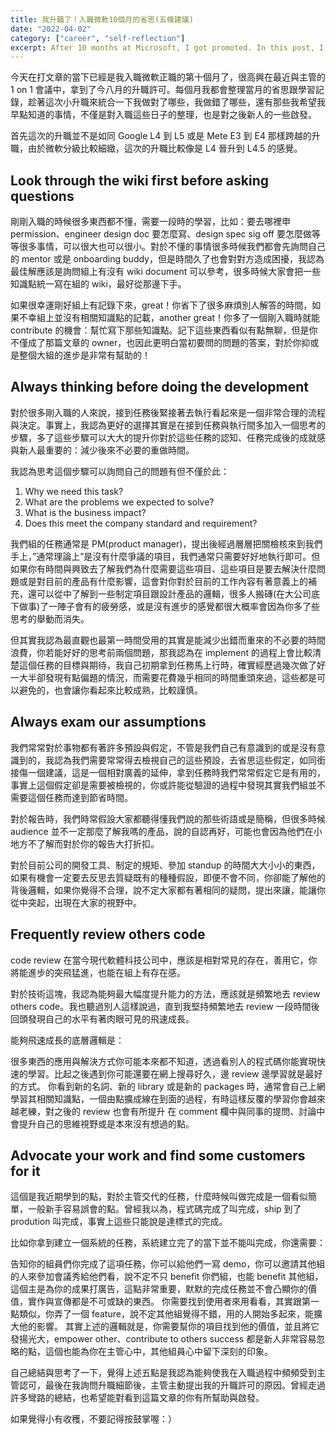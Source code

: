 ```yaml
---
title: 我升職了！入職微軟10個月的省思(五條建議)
date: "2022-04-02"
category: ["career", "self-reflection"]
excerpt: After 10 months at Microsoft, I got promoted. In this post, I share five practical principles that helped me grow fast, gain recognition from my manager, and succeed as a new engineer in a big tech company.
---
```


今天在打文章的當下已經是我入職微軟正職的第十個月了，很高興在最近與主管的 1 on 1 會議中，拿到了今八月的升職許可。每個月我都會整理當月的省思跟學習記錄，趁著這次小升職來統合一下我做對了哪些，我做錯了哪些，還有那些我希望我早點知道的事情，不僅是對入職這些日子的整理，也是對之後新人的一些啟發。

首先這次的升職並不是如同 Google L4 到 L5 或是 Mete E3 到 E4 那樣跨越的升職，由於微軟分級比較細緻，這次的升職比較像是 L4 晉升到 L4.5 的感覺。

## Look through the wiki first before asking questions

剛剛入職的時候很多東西都不懂，需要一段時的學習，比如：要去哪裡申 permission、engineer design doc 要怎麼寫、design spec sig off 要怎麼做等等很多事情，可以很大也可以很小。對於不懂的事情很多時候我們都會先詢問自己的 mentor 或是 onboarding buddy，但是時間久了也會對對方造成困擾，我認為最佳解應該是詢問組上有沒有 wiki document 可以參考，很多時候大家會把一些知識點統一寫在組的 wiki，最好從那邊下手。

如果很幸運剛好組上有記錄下來，great！你省下了很多麻煩別人解答的時間，如果不幸組上並沒有相關知識點的記載，another great！你多了一個剛入職時就能 contribute 的機會：幫忙寫下那些知識點。記下這些東西看似有點無聊，但是你不僅成了那篇文章的 owner，也因此更明白當初要問的問題的答案，對於你抑或是整個大組的進步是非常有幫助的！

## Always thinking before doing the development

對於很多剛入職的人來說，接到任務後緊接著去執行看起來是一個非常合理的流程與決定。事實上，我認為更好的選擇其實是在接到任務與執行間多加入一個思考的步驟，多了這些步驟可以大大的提升你對於這些任務的認知、任務完成後的成就感與新人最重要的：減少後來不必要的重做時間。

我認為思考這個步驟可以詢問自己的問題有但不僅於此：

1. Why we need this task?
2. What are the problems we expected to solve?
3. What is the business impact?
4. Does this meet the company standard and requirement?

我們組的任務通常是 PM(product manager)，提出後經過層層把關檢核來到我們手上，”通常理論上”是沒有什麼爭議的項目，我們通常只需要好好地執行即可。但如果你有時間與興致去了解我們為什麼需要這些項目、這些項目是要去解決什麼問題或是對目前的產品有什麼影響，這會對你對於目前的工作內容有著意義上的補充，還可以從中了解到一些制定項目跟設計產品的邏輯，很多人搬磚(在大公司底下做事)了一陣子會有的疲勞感，或是沒有進步的感覺都很大概率會因為你多了些思考的舉動而消失。

但其實我認為最直觀也最第一時間受用的其實是能減少出錯而重來的不必要的時間浪費，你若能好好的思考前兩個問題，那我認為在 implement 的過程上會比較清楚這個任務的目標與期待，我自己初期拿到任務馬上行時，確實經歷過幾次做了好一大半卻發現有點偏題的情況，而需要花費幾乎相同的時間重頭來過，這些都是可以避免的，也會讓你看起來比較成熟，比較謹慎。

## Always exam our assumptions

我們常常對於事物都有著許多預設與假定，不管是我們自己有意識到的或是沒有意識到的，我認為我們需要常常得去檢視自己的這些預設，去省思這些假定，如同銜接傷一個建議，這是一個相對廣義的延伸，拿到任務時我們常常假定它是有用的，事實上這個假定卻是需要被檢視的，你或許能從驗證的過程中發現其實我們組並不需要這個任務而達到節省時間。

對於報告時，我們時常假設大家都聽得懂我們說的那些術語或是簡稱，但很多時候 audience 並不一定那麼了解我嗎的產品，說的自認再好，可能也會因為他們在小地方不了解而對於你的報告大打折扣。

對於目前公司的開發工具、制定的規矩、參加 standup 的時間大大小小的東西，如果有機會一定要去反思去質疑既有的種種假設，即便不會不同，你卻能了解他的背後邏輯，如果你覺得不合理，說不定大家都有著相同的疑問，提出來讓，能讓你從中突起，出現在大家的視野中。

## Frequently review others code

code review 在當今現代軟體科技公司中，應該是相對常見的存在，善用它，你將能進步的突飛猛進，也能在組上有存在感。

對於技術這塊，我認為能夠最大幅度提升能力的方法，應該就是頻繁地去 review others code。我也聽過別人這樣說過，直到我堅持頻繁地去 review 一段時間後回頭發現自己的水平有著肉眼可見的飛速成長。

能夠飛速成長的底層邏輯是：

很多東西的應用與解決方式你可能本來都不知道，透過看別人的程式碼你能實現快速的學習。比起之後遇到你可能還要在網上搜尋好久，邊 review 邊學習就是最好的方式。
你看到新的名詞、新的 library 或是新的 packages 時，通常會自己上網學習其相關知識點，一個由點擴成線在到面的過程，有時這樣反覆的學習你會越來越老練，對之後的 review 也會有所提升
在 comment 欄中與同事的提問、討論中會提升自己的思維視野或是本來沒有想過的點。

## Advocate your work and find some customers for it

這個是我近期學到的點，對於主管交代的任務，什麼時候叫做完成是一個看似簡單，一般新手容易誤會的點。曾經我以為，程式碼完成了叫完成，ship 到了 prodution 叫完成，事實上這些只能說是達標式的完成。

比如你拿到建立一個系統的任務，系統建立完了的當下並不能叫完成，你還需要：

告知你的組員們你完成了這項任務，你可以給他們一寫 demo，你可以邀請其他組的人來參加會議秀給他們看，說不定不只 benefit 你們組，也能 benefit 其他組，這個主是為你的成果打廣告，這點非常重要，默默的完成任務並不會凸顯你的價值，實作與宣傳都是不可或缺的東西。
你需要找到使用者來用看看，其實跟第一點類似，你弄了一個 feature，說不定其他組覺得不錯，用的人開始多起來，能擴大他的影響。
其實上述的邏輯就是，你需要幫你的項目找到他的價值，並且將它發揚光大，empower other、contribute to others success 都是新人非常容易忽略的點，這個也能為你在主管心中，其他組員心中留下深刻的印象。

自己總結與思考了一下，覺得上述五點是我認為能夠使我在入職過程中頻頻受到主管認可，最後在我詢問升職細節後，主管主動提出我的升職許可的原因。曾經走過許多彎路的總結，也希望能對看到這篇文章的你有所幫助與啟發。

如果覺得小有收穫，不要記得按鼓掌喔：）
